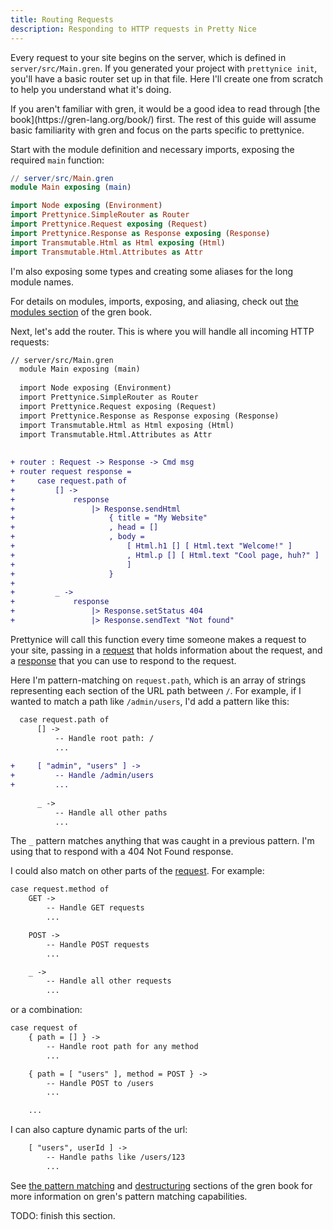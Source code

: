 ```yaml
---
title: Routing Requests
description: Responding to HTTP requests in Pretty Nice
---
```



Every request to your site begins on the server, which is defined in `server/src/Main.gren`.
If you generated your project with `prettynice init`, you'll have a basic router set up in that file.
Here I'll create one from scratch to help you understand what it's doing.

<Aside>
    If you aren't familiar with gren, it would be a good idea to read through [the book](https://gren-lang.org/book/) first.
    The rest of this guide will assume basic familiarity with gren and focus on the parts specific to prettynice.
</Aside>

Start with the module definition and necessary imports, exposing the required `main` function:

```elm
// server/src/Main.gren
module Main exposing (main)

import Node exposing (Environment)
import Prettynice.SimpleRouter as Router
import Prettynice.Request exposing (Request)
import Prettynice.Response as Response exposing (Response)
import Transmutable.Html as Html exposing (Html)
import Transmutable.Html.Attributes as Attr
```

I'm also exposing some types and creating some aliases for the long module names.

For details on modules, imports, exposing, and aliasing, check out [the modules section](https://gren-lang.org/book/syntax/modules/) of the gren book.

Next, let's add the router. This is where you will handle all incoming HTTP requests:

```diff lang="elm"
// server/src/Main.gren
  module Main exposing (main)
  
  import Node exposing (Environment)
  import Prettynice.SimpleRouter as Router
  import Prettynice.Request exposing (Request)
  import Prettynice.Response as Response exposing (Response)
  import Transmutable.Html as Html exposing (Html)
  import Transmutable.Html.Attributes as Attr
 
 
+ router : Request -> Response -> Cmd msg
+ router request response =
+     case request.path of
+         [] -> 
+             response
+                 |> Response.sendHtml
+                     { title = "My Website"
+                     , head = []
+                     , body = 
+                         [ Html.h1 [] [ Html.text "Welcome!" ]
+                         , Html.p [] [ Html.text "Cool page, huh?" ]
+                         ]
+                     }
+
+         _ ->
+             response
+                 |> Response.setStatus 404
+                 |> Response.sendText "Not found"
```

Prettynice will call this function every time someone makes a request to your site,
passing in a [request](https://packages.gren-lang.org/package/blaix/prettynice/version/1.0.2/module/Prettynice.Request#Request)
that holds information about the request, and a
[response](https://packages.gren-lang.org/package/blaix/prettynice/version/1.0.2/module/Prettynice.Response)
that you can use to respond to the request.

Here I'm pattern-matching on `request.path`, which is an array of strings representing each section of the URL path between `/`.
For example, if I wanted to match a path like `/admin/users`, I'd add a pattern like this:

```diff lang="elm"
  case request.path of
      [] -> 
          -- Handle root path: /
          ...
  
+     [ "admin", "users" ] ->
+         -- Handle /admin/users
+         ...
  
      _ ->
          -- Handle all other paths
          ...
```

The `_` pattern matches anything that was caught in a previous pattern.
I'm using that to respond with a 404 Not Found response.

I could also match on other parts of the [request](https://packages.gren-lang.org/package/blaix/prettynice/version/1.0.2/module/Prettynice.Request).
For example:


```diff lang="elm"
case request.method of
    GET -> 
        -- Handle GET requests
        ...

    POST ->
        -- Handle POST requests
        ...

    _ ->
        -- Handle all other requests
        ...
```

or a combination:

```diff lang="elm"
case request of
    { path = [] } -> 
        -- Handle root path for any method
        ...

    { path = [ "users" ], method = POST } ->
        -- Handle POST to /users
        ...

    ...
```

I can also capture dynamic parts of the url:

```diff lang="elm"
    [ "users", userId ] ->
        -- Handle paths like /users/123
        ...
```

See [the pattern matching](https://gren-lang.org/book/syntax/pattern_matching/) and [destructuring](https://gren-lang.org/book/syntax/destructuring/) sections of the gren book for more information on gren's pattern matching capabilities.

TODO: finish this section.
